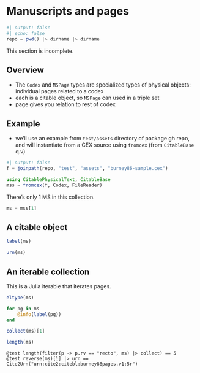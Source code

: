 # Manuscripts and pages

```julia
#| output: false
#| echo: false
repo = pwd() |> dirname |> dirname
```




::: {.callout-caution title="Documentation in progress"}
This section is incomplete.
:::


## Overview

- The `Codex` and `MSPage` types are specialized types of physical objects: individual pages related to a codex
- each is a citable object, so `MSPage` can used in a triple set
- page gives you relation to rest of codex



## Example

- we'll use an example from `test/assets` directory of package gh repo, and will instantiate from a CEX source using `fromcex` (from `CitableBase` q.v)

```julia
#| output: false
f = joinpath(repo, "test", "assets", "burney86-sample.cex")
```

```julia
using CitablePhysicalText, CitableBase
mss = fromcex(f, Codex, FileReader)
```

There's only 1 MS in this collection.

```julia
ms = mss[1]
```


## A citable object

```julia
label(ms)
```

```julia
urn(ms)
```


## An iterable collection


This is a Julia iterable that iterates pages.

```julia
eltype(ms) 
```


```julia

for pg in ms
    @info(label(pg))
end
```



```julia
collect(ms)[1]
```


```julia
length(ms)
```


    @test length(filter(p -> p.rv == "recto", ms) |> collect) == 5
    @test reverse(ms)[1] |> urn == Cite2Urn("urn:cite2:citebl:burney86pages.v1:5r")


